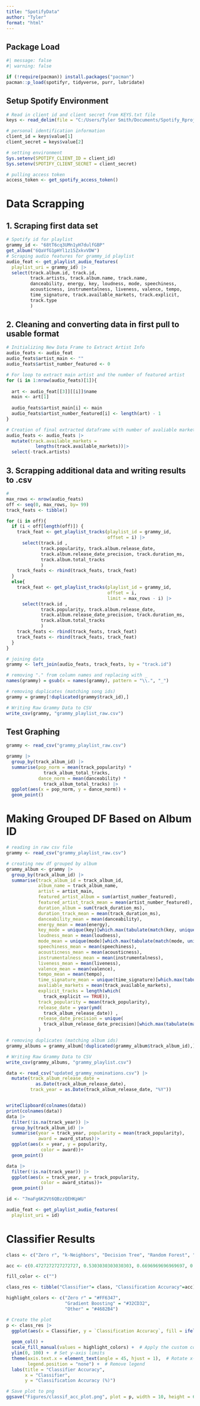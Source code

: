 ---
title: "SpotifyData"
author: "Tyler"
format: "html"
---

## Package Load

```{r}
#| message: false
#| warning: false

if (!require(pacman)) install.packages("pacman")
pacman::p_load(spotifyr, tidyverse, purr, lubridate)
```

## Setup Spotify Environment

```{r}
# Read in client id and client secret from KEYS.txt file
keys <- read_delim(file = "C:/Users/Tyler Smith/Documents/Spotify_Rproject/Spotify_Rproject/KEYS.txt")

# personal identification information
client_id = keys$value[1]
client_secret = keys$value[2]

# setting environment
Sys.setenv(SPOTIFY_CLIENT_ID = client_id)
Sys.setenv(SPOTIFY_CLIENT_SECRET = client_secret)

# pulling access token
access_token <- get_spotify_access_token()
```

# Data Scrapping

## 1. Scraping first data set

```{r}
# Spotify id for playlist
grammy_id <- "68tT6cq3UMn1yH7dulfGBP"
get_album("6QaVfG1pHYl1z15ZxkvVDW")
# Scraping audio features for grammy_id playlist
audio_feat <- get_playlist_audio_features(
  playlist_uri = grammy_id) |>
  select(track.album.id, track.id,
         track.artists, track.album.name, track.name,
         danceability, energy, key, loudness, mode, speechiness, 
         acousticness, instrumentalness, liveness, valence, tempo, 
         time_signature, track.available_markets, track.explicit, 
         track.type
         )


```

## 2. Cleaning and converting data in first pull to usable format

```{r}
# Initializing New Data Frame to Extract Artist Info
audio_feats <- audio_feat
audio_feats$artist_main <- ""
audio_feats$artist_number_featured <- 0

# For loop to extract main artist and the number of featured artist
for (i in 1:nrow(audio_feats)[1]){
  
  art <- audio_feat[[3]][[i]]$name
  main <- art[1]
  
  audio_feats$artist_main[i] <- main 
  audio_feats$artist_number_featured[i] <- length(art) - 1
}

# Creation of final extracted dataframe with number of avaliable markets and removing dataframe column track
audio_feats <- audio_feats |>
  mutate(track.available_markets = 
           lengths(track.available_markets))|>
  select(-track.artists)
```

## 3. Scrapping additional data and writing results to .csv

```{r}
# 
max_rows <- nrow(audio_feats)
off <- seq(0, max_rows, by= 99)
track_feats <- tibble()

for (i in off){
  if (i < off[length(off)]) {
    track_feat <- get_playlist_tracks(playlist_id = grammy_id,
                                      offset = i) |>
      select(track.id , 
             track.popularity, track.album.release_date,
             track.album.release_date_precision, track.duration_ms, 
             track.album.total_tracks
             )
    track_feats <- rbind(track_feats, track_feat)
  }
  else{
    track_feat <- get_playlist_tracks(playlist_id = grammy_id,
                                      offset = i, 
                                      limit = max_rows - i) |>
      select(track.id , 
             track.popularity, track.album.release_date,
             track.album.release_date_precision, track.duration_ms, 
             track.album.total_tracks
             )
    track_feats <- rbind(track_feats, track_feat)
    track_feats <- rbind(track_feats, track_feat)
  }
}

# joining data
grammy <- left_join(audio_feats, track_feats, by = "track.id")

# removing "." from column names and replacing with _
names(grammy) = gsub(x = names(grammy), pattern = "\\.", "_")

# removing duplicates (matching song ids)
grammy = grammy[!duplicated(grammy$track_id),]

# Writing Raw Grammy Data to CSV
write_csv(grammy, "grammy_playlist_raw.csv")
```

## Test Graphing

```{r}
grammy <- read_csv("grammy_playlist_raw.csv")

grammy |>
  group_by(track_album_id) |>
  summarise(pop_norm = mean(track_popularity) *
              track_album_total_tracks,
            dance_norm = mean(danceability) *
              track_album_total_tracks) |>
  ggplot(aes(x = pop_norm, y = dance_norm)) +
  geom_point()
```

# Making Grouped DF Based on Album ID

```{r}
# reading in raw csv file
grammy <- read_csv("grammy_playlist_raw.csv")

# creating new df grouped by album
grammy_album <- grammy |>
  group_by(track_album_id) |>
  summarise(track_album_id = track_album_id,
            album_name = track_album_name,
            artist = artist_main,
            featured_artist_album = sum(artist_number_featured),
            featured_artist_track_mean = mean(artist_number_featured),
            duration_album = sum(track_duration_ms),
            duration_track_mean = mean(track_duration_ms),
            danceability_mean = mean(danceability), 
            energy_mean = mean(energy), 
            key_mode = unique(key)[which.max(tabulate(match(key, unique(key))))],
            loudness_mean = mean(loudness), 
            mode_mean = unique(mode)[which.max(tabulate(match(mode, unique(mode))))],
            speechiness_mean = mean(speechiness),
            acousticness_mean = mean(acousticness),
            instrumentalness_mean = mean(instrumentalness),
            liveness_mean = mean(liveness),
            valence_mean = mean(valence),
            tempo_mean = mean(tempo),
            time_signature_mean = unique(time_signature)[which.max(tabulate(match(time_signature, unique(time_signature))))],
            avaliable_markets = mean(track_available_markets),
            explicit_tracks = length(which(
              track_explicit == TRUE)),
            track_popularity = mean(track_popularity),
            release_date = year(ymd(
              track_album_release_date)) ,
            release_date_precision = unique(
              track_album_release_date_precision)[which.max(tabulate(match(track_album_release_date_precision, unique(track_album_release_date_precision))))]
            )

# removing duplicates (matching album ids)
grammy_albums = grammy_album[!duplicated(grammy_album$track_album_id),]

# Writing Raw Grammy Data to CSV
write_csv(grammy_albums, "grammy_playlist.csv")
```

```{r}
data <- read_csv("updated_grammy_nominations.csv") |>
  mutate(track_album_release_date = 
           as.Date(track_album_release_date),
         track_year = as.Date(track_album_release_date, "%Y"))


writeClipboard(colnames(data))
print(colnames(data))
data |>
  filter(!is.na(track_year)) |>
  group_by(track_album_id) |>
  summarise(year = track_year, popularity = mean(track_popularity),
            award = award_status)|>
  ggplot(aes(x = year, y = popularity, 
             color = award))+
  geom_point()

data |>
  filter(!is.na(track_year)) |>
  ggplot(aes(x = track_year, y = track_popularity, 
             color = award_status))+
  geom_point()
```

```{r}
id <- "7maFg6K2Vt6QBzzQEHKpWU"

audio_feat <- get_playlist_audio_features(
  playlist_uri = id)


```

# Classifier Results

```{r}
class <- c("Zero r", "k-Neighbors", "Decision Tree", "Random Forest", "ADA Boosting", "Gradient Boosting", "NB Gaussian", "LDA", "QDA")

acc <- c(0.4727272727272727, 0.5303030303030303, 0.6696969696969697, 0.7666666666666667, 0.6727272727272727, 0.7848484848484848, 0.6424242424242425, 0.6787878787878788, 0.5696969696969697)*100

fill_color <- c("")

class_res <- tibble("Classifier"= class, "Classification Accuracy"=acc)

highlight_colors <- c("Zero r" = "#FF6347", 
                      "Gradient Boosting" = "#32CD32", 
                      "Other" = "#4682B4")

# Create the plot
p <- class_res |> 
  ggplot(aes(x = Classifier, y = `Classification Accuracy`, fill = ifelse(Classifier == "Zero r", "Zero r", 
                                                                        ifelse(Classifier == "Gradient Boosting", "Gradient Boosting", "Other")))) + 
  geom_col() +
  scale_fill_manual(values = highlight_colors) +  # Apply the custom color scheme
  ylim(0, 100) +  # Set y-axis limits
  theme(axis.text.x = element_text(angle = 45, hjust = 1),  # Rotate x-axis labels
        legend.position = "none") +  # Remove legend
  labs(title = "Classifier Accuracy", 
       x = "Classifier", 
       y = "Classification Accuracy (%)")

# Save plot to png
ggsave("Figures/classif_acc_plot.png", plot = p, width = 10, height = 6, dpi = 300)


```
